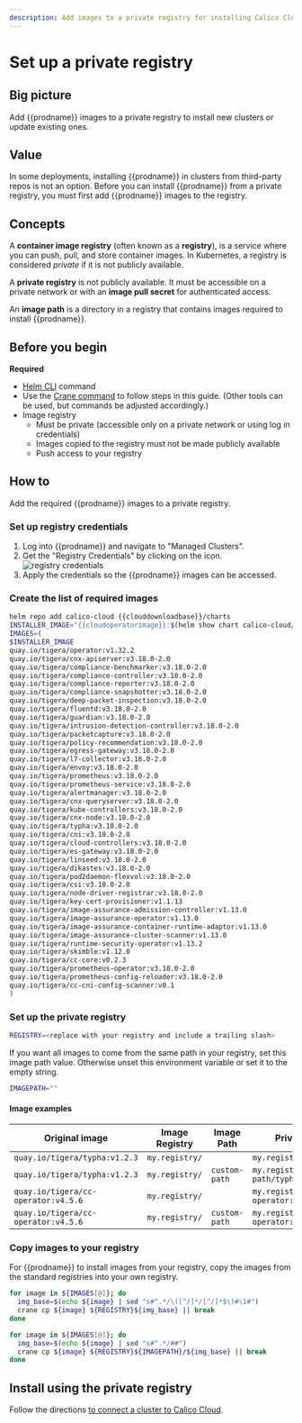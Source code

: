 ```yaml
---
description: Add images to a private registry for installing Calico Cloud on a cluster.
---
```


# Set up a private registry


## Big picture

Add {{prodname}} images to a private registry to install new clusters or update existing ones.

## Value

In some deployments, installing {{prodname}} in clusters from third-party repos is not an option. Before you can install {{prodname}} from a private registry, you must first add {{prodname}} images to the registry.

## Concepts

A **container image registry** (often known as a **registry**), is a service where you can push, pull, and store container images. In Kubernetes, a registry is considered _private_ if it is not publicly available.

A **private registry** is not publicly available. It must be accessible on a private network or with an **image pull secret** for authenticated access.

An **image path** is a directory in a registry that contains images required to install {{prodname}}.

## Before you begin

**Required**

- [Helm CLI](https://helm.sh/docs/intro/install/) command
- Use the [Crane command](https://github.com/google/go-containerregistry/blob/main/cmd/crane/README.md) to follow steps in this guide. (Other tools can be used, but commands be adjusted accordingly.)
- Image registry
  - Must be private (accessible only on a private network or using log in credentials)
  - Images copied to the registry must not be made publicly  available
  - Push access to your registry

## How to

Add the required {{prodname}} images to a private registry.

### Set up registry credentials

1. Log into {{prodname}} and navigate to "Managed Clusters".
1. Get the "Registry Credentials" by clicking on the icon. ![registry credentials](/img/calico-cloud/private-registry-icon.png)
1. Apply the credentials so the {{prodname}} images can be accessed.

### Create the list of required images

```bash
helm repo add calico-cloud {{clouddownloadbase}}/charts
INSTALLER_IMAGE="{{cloudoperatorimage}}:$(helm show chart calico-cloud/calico-cloud | grep version: | sed -e 's/version: *//' -e 's/+/-g/')"
IMAGES=(
$INSTALLER_IMAGE
quay.io/tigera/operator:v1.32.2
quay.io/tigera/cnx-apiserver:v3.18.0-2.0
quay.io/tigera/compliance-benchmarker:v3.18.0-2.0
quay.io/tigera/compliance-controller:v3.18.0-2.0
quay.io/tigera/compliance-reporter:v3.18.0-2.0
quay.io/tigera/compliance-snapshotter:v3.18.0-2.0
quay.io/tigera/deep-packet-inspection:v3.18.0-2.0
quay.io/tigera/fluentd:v3.18.0-2.0
quay.io/tigera/guardian:v3.18.0-2.0
quay.io/tigera/intrusion-detection-controller:v3.18.0-2.0
quay.io/tigera/packetcapture:v3.18.0-2.0
quay.io/tigera/policy-recommendation:v3.18.0-2.0
quay.io/tigera/egress-gateway:v3.18.0-2.0
quay.io/tigera/l7-collector:v3.18.0-2.0
quay.io/tigera/envoy:v3.18.0-2.0
quay.io/tigera/prometheus:v3.18.0-2.0
quay.io/tigera/prometheus-service:v3.18.0-2.0
quay.io/tigera/alertmanager:v3.18.0-2.0
quay.io/tigera/cnx-queryserver:v3.18.0-2.0
quay.io/tigera/kube-controllers:v3.18.0-2.0
quay.io/tigera/cnx-node:v3.18.0-2.0
quay.io/tigera/typha:v3.18.0-2.0
quay.io/tigera/cni:v3.18.0-2.0
quay.io/tigera/cloud-controllers:v3.18.0-2.0
quay.io/tigera/es-gateway:v3.18.0-2.0
quay.io/tigera/linseed:v3.18.0-2.0
quay.io/tigera/dikastes:v3.18.0-2.0
quay.io/tigera/pod2daemon-flexvol:v3.18.0-2.0
quay.io/tigera/csi:v3.18.0-2.0
quay.io/tigera/node-driver-registrar:v3.18.0-2.0
quay.io/tigera/key-cert-provisioner:v1.1.13
quay.io/tigera/image-assurance-admission-controller:v1.13.0
quay.io/tigera/image-assurance-operator:v1.13.0
quay.io/tigera/image-assurance-container-runtime-adaptor:v1.13.0
quay.io/tigera/image-assurance-cluster-scanner:v1.13.0
quay.io/tigera/runtime-security-operator:v1.13.2
quay.io/tigera/skimble:v1.12.0
quay.io/tigera/cc-core:v0.2.3
quay.io/tigera/prometheus-operator:v3.18.0-2.0
quay.io/tigera/prometheus-config-reloader:v3.18.0-2.0
quay.io/tigera/cc-cni-config-scanner:v0.1
)
```

### Set up the private registry

```bash
REGISTRY=<replace with your registry and include a trailing slash>
```

If you want all images to come from the same path in your registry, set this image path value. Otherwise unset this environment variable or set it to the empty string.

```bash
IMAGEPATH=""
```

#### Image examples

| Original image                                                            | Image Registry | Image Path    | Private registry image                               |
| ------------------------------------------------------------------------- | -------------- | ------------- | ---------------------------------------------------- |
| `quay.io/tigera/typha:v1.2.3`                                             | `my.registry/` |               | `my.registry/tigera/typha:v1.2.3`                    |
| `quay.io/tigera/typha:v1.2.3`                                             | `my.registry/` | `custom-path` | `my.registry/custom-path/typha:v1.2.3`               |
| `quay.io/tigera/cc-operator:v4.5.6`                                       | `my.registry/` |               | `my.registry/tigera/cc-operator:v4.5.6`              |
| `quay.io/tigera/cc-operator:v4.5.6`                                       | `my.registry/` | `custom-path` | `my.registry/custom-path/cc-operator:v4.5.6`         |

### Copy images to your registry

For {{prodname}} to install images from your registry, copy the images from the standard registries into your own registry.

<Tabs>
<TabItem label="Registry only" value="Registry only-0">

```bash
for image in ${IMAGES[@]}; do
  img_base=$(echo ${image} | sed "s#^.*/\([^/]*/[^/]*$\)#\1#")
  crane cp ${image} ${REGISTRY}${img_base} || break
done
```

</TabItem>
<TabItem label="Registry and ImagePath" value="Registry and ImagePath-1">

```bash
for image in ${IMAGES[@]}; do
  img_base=$(echo ${image} | sed "s#^.*/##")
  crane cp ${image} ${REGISTRY}${IMAGEPATH}/${img_base} || break
done
```

</TabItem>
</Tabs>

## Install using the private registry

Follow the directions [to connect a cluster to Calico Cloud](install-cluster.mdx).
